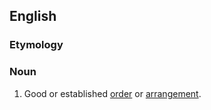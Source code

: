 ==English==

===Etymology===
{{rfe|lang=en}}

===Noun===
{{en-noun|eutaxies}}

# Good or established [[order]] or [[arrangement]].